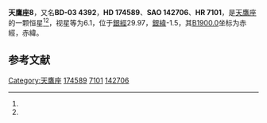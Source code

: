 {{Starbox begin
| name = 天鷹座8
}}
{{Starbox observe
| epoch = [[J2000.0|J2000.0]]
| constell = [[天鷹座|天鷹座]]<ref name=SIMBAD>{{cite web
 | url=http://simbad.u-strasbg.fr/simbad/sim-id?Ident=HR+7101
 | title=Pulsating variable Star
 | publisher=Centre de Données astronomiques de Strasbourg
 | work=SIMBAD
 | accessdate=2012-07-13
 | archive-date=2019-06-09
 | archive-url=https://web.archive.org/web/20190609221646/http://simbad.u-strasbg.fr/simbad/sim-id?Ident=HR+7101
 }}</ref><ref name=DATA>{{cite web
 | url=http://vizier.u-strasbg.fr/viz-bin/VizieR-5?-out.add=.&-source=5050&-corr=PK=HR&-out.max=9999&HR=7101
 | title=VizieR Detailed Page
 | accessdate=2012-07-13
 | archive-date=2016-03-05
 | archive-url=https://web.archive.org/web/20160305011633/http://vizier.u-strasbg.fr/viz-bin/VizieR-5?-out.add=.&-source=5050&-corr=PK=HR&-out.max=9999&HR=7101
 | dead-url=no
 }}</ref>
| 星官 = 
| ra = {{RA|18|51|22.1}}<ref name=SIMBAD /><ref name=DATA />
| dec = {{DEC|-3|19|4}}<ref name=SIMBAD /><ref name=DATA />
| appmag_v = 6.1<ref name=SIMBAD /><ref name=DATA />
}}
{{Starbox character
| class = F2III<ref name=SIMBAD /><ref name=DATA />
| b-v = 0.3<ref name=SIMBAD /><ref name=DATA />
| u-b = 0.09<ref name=SIMBAD /><ref name=DATA />
| r-i = <ref name=SIMBAD /><ref name=DATA />
| variable = 
}}
{{Starbox astrometry
| radial_v = 0.09
| prop_mo_ra = 12
| parallax = 
| p_error = 
}}
{{Starbox catalog
| names =BD-03 4392，[[SAO星表|SAO]] 142706，[[HD星表|HD]] 174589，[[HR星表|HR]] 7101}}
{{Starbox reference |Simbad=HR+7101}}
{{Starbox end}}

'''天鷹座8'''，又名'''BD-03 4392'''，'''HD 174589'''、'''SAO 142706'''、'''HR 7101'''，是[[天鷹座|天鷹座]]的一颗恒星<ref name=SIMBAD /><ref name=DATA />，视星等为6.1，位于[[銀道座標系|銀經]]29.97，[[銀道座標系|銀緯]]-1.5，其[[B1900.0|B1900.0]]坐标为赤經{{RA|18|46|7}}，赤緯{{DEC|-3|-1.5|5}}。

== 参考文献 ==
{{reflist}}

{{star-stub}}

{{天鷹座恒星}}
[[Category:天鷹座|Category:天鷹座]]
[[Category:HD和HDE天體|174589]]
[[Category:HR天體|7101]]
[[Category:SAO天體|142706]]